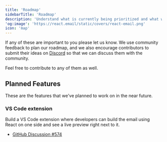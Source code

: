 ```yaml
---
title: 'Roadmap'
sidebarTitle: 'Roadmap'
description: 'Understand what is currently being prioritized and what we are planning to build in the near future.'
'og:image': 'https://react.email/static/covers/react-email.png'
icon: 'map'
---
```


If any of these are important to you please let us know. We use community feedback to plan our roadmap, and we also encourage contributors to submit their ideas on [Discord](https://react.email/discord) so that we can discuss them with the community.

Feel free to contribute to any of them as well.

## Planned Features

These are the features that we've planned to work on in the near future.

### VS Code extension

Build a VS Code extension where developers can build the email using React on one side and see a live preview right next to it.

- [GitHub Discussion #574](https://github.com/resend/react-email/discussions/574)
